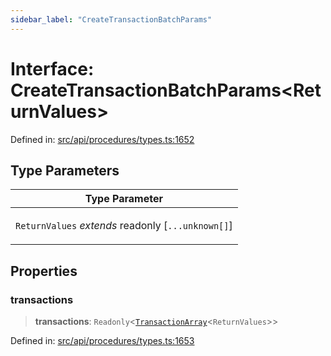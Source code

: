 ```yaml
---
sidebar_label: "CreateTransactionBatchParams"
---
```


# Interface: CreateTransactionBatchParams\<ReturnValues\>

Defined in: [src/api/procedures/types.ts:1652](https://github.com/PolymeshAssociation/polymesh-sdk/blob/bee6a2fe7a8ce5db42a6982e793782182cde2153/src/api/procedures/types.ts#L1652)

## Type Parameters

<table>
<thead>
<tr>
<th>Type Parameter</th>
</tr>
</thead>
<tbody>
<tr>
<td>

`ReturnValues` *extends* readonly \[`...unknown[]`\]

</td>
</tr>
</tbody>
</table>

## Properties

### transactions

> **transactions**: `Readonly`\<[`TransactionArray`](../type-aliases/TransactionArray.mdx)\<`ReturnValues`\>\>

Defined in: [src/api/procedures/types.ts:1653](https://github.com/PolymeshAssociation/polymesh-sdk/blob/bee6a2fe7a8ce5db42a6982e793782182cde2153/src/api/procedures/types.ts#L1653)
